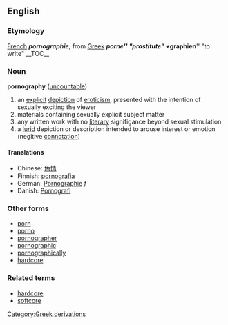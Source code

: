 ==English==
=== Etymology ===
[[French]] '''''pornographie'''''; from [[Greek]] '''''porne''''' "prostitute" + '''''graphien''''' "to write"
__TOC__
===Noun===
'''pornography''' ([[uncountable]])

# an [[explicit]] [[depiction]] of [[eroticism]], presented with the intention of sexually exciting the viewer
# materials containing sexually explicit subject matter
# any written work with no [[literary]] signifigance beyond sexual stimulation
# a [[lurid]] depiction or description intended to arouse interest or emotion (negitive [[connotation]])

====Translations====
*Chinese: [[色情]]
*Finnish: [[pornografia]]
*German: [[Pornographie]] ''f''
*Danish: [[Pornografi]]

===Other forms===
*[[porn]]
*[[porno]]
*[[pornographer]]
*[[pornographic]]
*[[pornographically]]
*[[hardcore]]

===Related terms===

*[[hardcore]]
*[[softcore]]
[[Category:Greek derivations]]